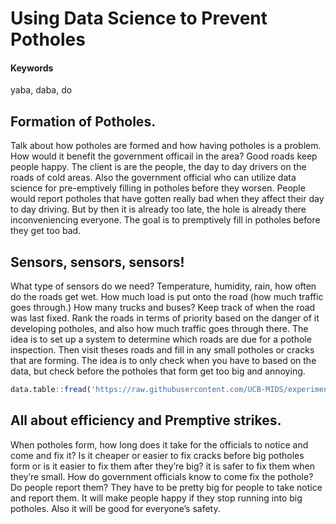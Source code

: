 # Using Data Science to Prevent Potholes {#Preventing-Potholes}

#### Keywords {-}

yaba, daba, do

## Formation of Potholes.

Talk about how potholes are formed and how having potholes is a problem. How would it benefit the government officail in the area? Good roads keep people happy. The client is are the people, the day to day drivers on the roads of cold areas. Also the government official who can utilize data science for pre-emptively filling in potholes before they worsen. People would report potholes that have gotten really bad when they affect their day to day driving. But by then it is already too late, the hole is already there inconveniencing everyone. The goal is to premptively fill in potholes before they get too bad.

## Sensors, sensors, sensors!

What type of sensors do we need? Temperature, humidity, rain, how often do the roads get wet. How much load is put onto the road (how much traffic goes through.) How many trucks and buses? Keep track of when the road was last fixed. Rank the roads in terms of priority based on the danger of it developing potholes, and also how much traffic goes through there. The idea is to set up a system to determine which roads are due for a pothole inspection. Then visit theses roads and fill in any small potholes or cracks that are forming. The idea is to only check when you have to based on the data, but check before the potholes that form get too big and annoying.


```r
data.table::fread('https://raw.githubusercontent.com/UCB-MIDS/experiments-causality/master/data/GerberGreenBook_Chapter3_Donations.csv?token=ABNmuX-Q14rzQ4teItDenc9L5Wo2flncks5ZL5qEwA%3D%3D') %>% stargazer::stargazer(type = 'html',title = 'Something from W241 Experiments and Causality')
```


## All about efficiency and Premptive strikes.

When potholes form, how long does it take for the officials to notice and come and fix it? Is it cheaper or easier to fix cracks before big potholes form or is it easier to fix them after they're big? it is safer to fix them when they're small. How do government officials know to come fix the pothole? Do people report them? They have to be pretty big for people to take notice and report them. It will make people happy if they stop running into big potholes. Also it will be good for everyone's safety.